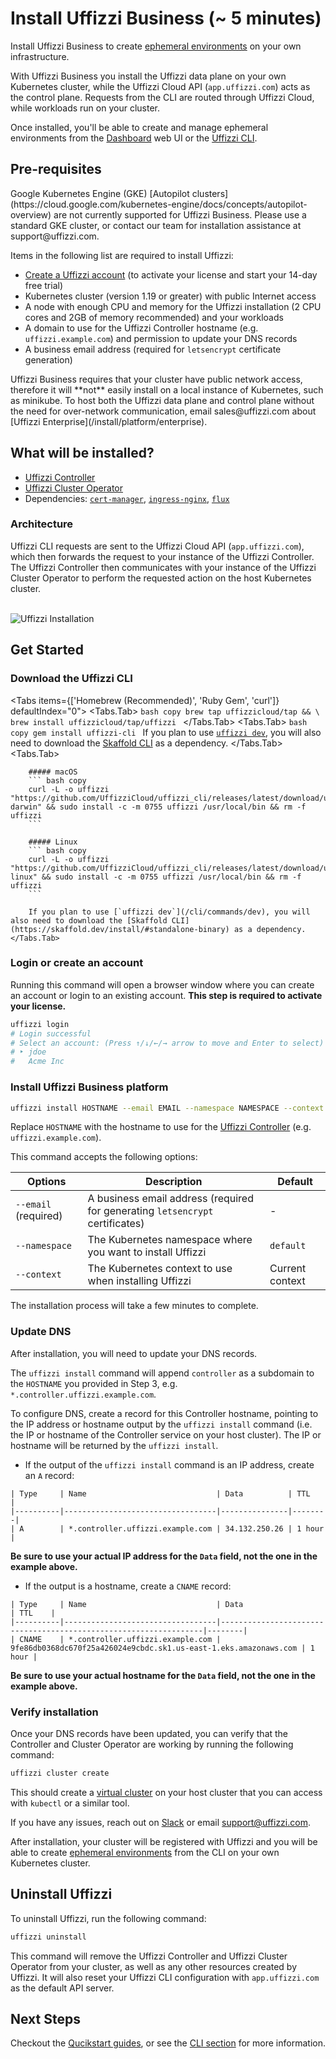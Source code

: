 
# Install Uffizzi Business (~ 5 minutes)

Install Uffizzi Business to create [ephemeral environments](/core-concepts/ephemeral-environments) on your own infrastructure.  

With Uffizzi Business you install the Uffizzi data plane on your own Kubernetes cluster, while the Uffizzi Cloud API (`app.uffizzi.com`) acts as the control plane. Requests from the CLI are routed through Uffizzi Cloud, while workloads run on your cluster. 

Once installed, you'll be able to create and manage ephemeral environments from the [Dashboard](/usage/dashboard) web UI or the [Uffizzi CLI](/cli).

## Pre-requisites

<Callout type="info">
    Google Kubernetes Engine (GKE) [Autopilot clusters](https://cloud.google.com/kubernetes-engine/docs/concepts/autopilot-overview) are not currently supported for Uffizzi Business. Please use a standard GKE cluster, or contact our team for installation assistance at support@uffizzi.com.
</Callout>

Items in the following list are required to install Uffizzi:

- [Create a Uffizzi account](https://app.uffizzi.com/sign_up) (to activate your license and start your 14-day free trial)  
- Kubernetes cluster (version 1.19 or greater) with public Internet access
- A node with enough CPU and memory for the Uffizzi installation (2 CPU cores and 2GB of memory recommended) and your workloads 
- A domain to use for the Uffizzi Controller hostname (e.g. `uffizzi.example.com`) and permission to update your DNS records  
- A business email address (required for `letsencrypt` certificate generation)

<Callout type="info">
    Uffizzi Business requires that your cluster have public network access, therefore it will **not** easily install on a local 
    instance of Kubernetes, such as minikube. To host both the Uffizzi data plane and control plane without the need for over-network communication, email sales@uffizzi.com about [Uffizzi Enterprise](/install/platform/enterprise).
</Callout>

## What will be installed? 

- [Uffizzi Controller](/architecture/overview#uffizzi-controller)  
- [Uffizzi Cluster Operator](/architecture/overview#uffizzi-cluster-operator)  
- Dependencies: [`cert-manager`](https://cert-manager.io), [`ingress-nginx`](https://github.com/kubernetes/ingress-nginx), [`flux`](https://fluxcd.io)  

### Architecture

Uffizzi CLI requests are sent to the Uffizzi Cloud API (`app.uffizzi.com`), which then forwards the request to your instance of the Uffizzi Controller. The Uffizzi Controller then communicates with your instance of the Uffizzi Cluster Operator to perform the requested action on the host Kubernetes cluster.

<br />
<Image
    src="/images/uffizzi-install-architecture.png"
    width={800}
    height={540}
    alt="Uffizzi Installation"
    className="border rounded-lg overflow-hidden mt-6"
/>
<br />

## Get Started

<Steps>

### Download the Uffizzi CLI

<Tabs items={['Homebrew (Recommended)', 'Ruby Gem', 'curl']} defaultIndex="0">
    <Tabs.Tab>
        ```bash copy
		brew tap uffizzicloud/tap && \
		brew install uffizzicloud/tap/uffizzi
		```
    </Tabs.Tab>
    <Tabs.Tab>
        ```bash copy
		gem install uffizzi-cli
		```
    If you plan to use [`uffizzi dev`](/cli/commands/dev), you will also need to download the [Skaffold CLI](https://skaffold.dev/install/#standalone-binary) as a dependency.
    </Tabs.Tab>
    <Tabs.Tab>

        ##### macOS
        ``` bash copy
        curl -L -o uffizzi "https://github.com/UffizziCloud/uffizzi_cli/releases/latest/download/uffizzi-darwin" && sudo install -c -m 0755 uffizzi /usr/local/bin && rm -f uffizzi
        ```

        ##### Linux
        ``` bash copy
        curl -L -o uffizzi "https://github.com/UffizziCloud/uffizzi_cli/releases/latest/download/uffizzi-linux" && sudo install -c -m 0755 uffizzi /usr/local/bin && rm -f uffizzi
        ```

        If you plan to use [`uffizzi dev`](/cli/commands/dev), you will also need to download the [Skaffold CLI](https://skaffold.dev/install/#standalone-binary) as a dependency.
    </Tabs.Tab>
</Tabs>

### Login or create an account

Running this command will open a browser window where you can create an account or login to an existing account. **This step is required to activate your license.**  

```bash
uffizzi login
# Login successful
# Select an account: (Press ↑/↓/←/→ arrow to move and Enter to select)
# ‣ jdoe
#   Acme Inc
```

### Install Uffizzi Business platform

```bash copy
uffizzi install HOSTNAME --email EMAIL --namespace NAMESPACE --context CONTEXT
```

Replace `HOSTNAME` with the hostname to use for the [Uffizzi Controller](/architecture/overview#uffizzi-controller) (e.g. `uffizzi.example.com`).  

This command accepts the following options:  

| Options   | Description                                                                 | Default              |
|------------|-----------------------------------------------------------------------------|----------------------|
| `--email` (required)    | A business email address (required for generating `letsencrypt` certificates) | -                  |
| `--namespace`| The Kubernetes namespace where you want to install Uffizzi                  | `default`            |
| `--context`  | The Kubernetes context to use when installing Uffizzi                    | Current context      |

The installation process will take a few minutes to complete. 

### Update DNS

After installation, you will need to update your DNS records.  

The `uffizzi install` command will append `controller` as a subdomain to the `HOSTNAME` you provided in Step 3, e.g. `*.controller.uffizzi.example.com`.  

To configure DNS, create a record for this Controller hostname, pointing to the IP address or hostname output by the `uffizzi install` command (i.e. the IP or hostname of the Controller service on your host cluster). The IP or hostname will be returned by the `uffizzi install`.   

- If the output of the `uffizzi install` command is an IP address, create an `A` record:  

```
| Type     | Name                             | Data          | TTL    | 
|----------|----------------------------------|---------------|--------|
| A        | *.controller.uffizzi.example.com | 34.132.250.26 | 1 hour |
```

**Be sure to use your actual IP address for the `Data` field, not the one in the example above.**

- If the output is a hostname, create a `CNAME` record:    

```
| Type     | Name                             | Data                                                             | TTL    | 
|----------|----------------------------------|------------------------------------------------------------------|--------|
| CNAME    | *.controller.uffizzi.example.com | 9fe86db0368dc670f25a426024e9cbdc.sk1.us-east-1.eks.amazonaws.com | 1 hour |
```

**Be sure to use your actual hostname for the `Data` field, not the one in the example above.**

### Verify installation

Once your DNS records have been updated, you can verify that the Controller and Cluster Operator are working by running the following command:

```bash copy
uffizzi cluster create
```

This should create a [virtual cluster](/core-concepts/ephemeral-environments/virtual-clusters) on your host cluster that you can access with `kubectl` or a similar tool.

If you have any issues, reach out on [Slack](https://join.slack.com/t/uffizzi/shared_invite/zt-24toel26u-4JB2pLqdUnrt2qJcWoLcDA) or email [support@uffizzi.com](mailto:support@uffizzi.com).

</Steps>

After installation, your cluster will be registered with Uffizzi and you will be able to create [ephemeral environments](/core-concepts/ephemeral-environments) from the CLI on your own Kubernetes cluster.

## Uninstall Uffizzi

To uninstall Uffizzi, run the following command:

```bash copy
uffizzi uninstall
```

This command will remove the Uffizzi Controller and Uffizzi Cluster Operator from your cluster, as well as any other resources created by Uffizzi. It will also reset your Uffizzi CLI configuration with `app.uffizzi.com` as the default API server.

## Next Steps

Checkout the [Qucikstart guides](/quickstart), or see the [CLI section](/cli) for more information.

